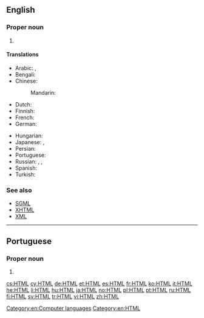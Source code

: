 ==English==
{{wikipedia}}

===Proper noun===
{{en-proper noun}}

# {{initialism of|Hypertext Markup Language|lang=en}}

====Translations====
{{trans-top|initialism}}
* Arabic: {{t|ar|HTML|m|sc=Latn}}, {{t|ar|إتش.تي.إم.إل|m|tr='eych-tii-'em-'el}}
* Bengali: {{t|bn|এইচটিএমএল|sc=Beng}}
* Chinese:
*: Mandarin: {{t+|cmn|HTML|sc=Latn}}
* Dutch: {{t|nl|HTML}}
* Finnish: {{t+|fi|HTML}}
* French: {{t+|fr|HTML|m}}
* German: {{t+|de|HTML|f|n}}
{{trans-mid}}
* Hungarian: {{t+|hu|HTML}}
* Japanese: {{t+|ja|HTML|sc=Latn}}, {{t|ja|エイチ・ティー・エム・エル|tr=eichi-tī-emu-eru}}
* Persian: {{t|fa|اچ‌تی‌ام‌ال|tr=eč-ti-em-el|sc=fa-Arab}}
* Portuguese: {{t+|pt|HTML|m}}
* Russian: {{t+|ru|HTML|m}}, {{t|ru|аш-тэ-эм-эль|m|tr=aš-te-em-él'}}, {{t|ru|эйч-ти-эм-эл|m|tr=ejč-ti-em-él}}
* Spanish: {{t+|es|HTML|m}}
* Turkish: {{t+|tr|HTML}}
{{trans-bottom}}

===See also===
* [[SGML]]
* [[XHTML]]
* [[XML]]

[[Category:en:Computer languages]]
[[Category:en:HTML]]

----

==Portuguese==

===Proper noun===
{{pt-proper noun|m}}

# {{l|en|HTML}}

[[cs:HTML]]
[[cy:HTML]]
[[de:HTML]]
[[et:HTML]]
[[es:HTML]]
[[fr:HTML]]
[[ko:HTML]]
[[it:HTML]]
[[he:HTML]]
[[li:HTML]]
[[hu:HTML]]
[[ja:HTML]]
[[no:HTML]]
[[pl:HTML]]
[[pt:HTML]]
[[ru:HTML]]
[[fi:HTML]]
[[sv:HTML]]
[[tr:HTML]]
[[vi:HTML]]
[[zh:HTML]]
